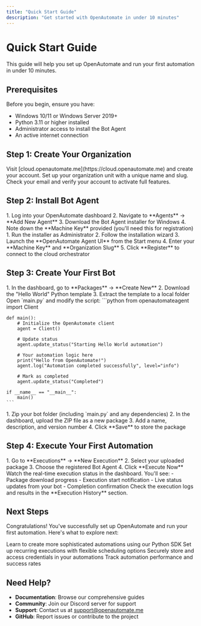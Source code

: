 ```yaml
---
title: "Quick Start Guide"
description: "Get started with OpenAutomate in under 10 minutes"
---
```


# Quick Start Guide

This guide will help you set up OpenAutomate and run your first automation in under 10 minutes.

## Prerequisites

Before you begin, ensure you have:
- Windows 10/11 or Windows Server 2019+
- Python 3.11 or higher installed
- Administrator access to install the Bot Agent
- An active internet connection

## Step 1: Create Your Organization

<Steps>
  <Step title="Sign Up">
    Visit [cloud.openautomate.me](https://cloud.openautomate.me) and create your account.
  </Step>
  <Step title="Create Organization">
    Set up your organization unit with a unique name and slug.
  </Step>
  <Step title="Verify Email">
    Check your email and verify your account to activate full features.
  </Step>
</Steps>

## Step 2: Install Bot Agent

<AccordionGroup>
  <Accordion icon="download" title="Download Agent Installer">
    1. Log into your OpenAutomate dashboard
    2. Navigate to **Agents** → **Add New Agent**
    3. Download the Bot Agent installer for Windows
    4. Note down the **Machine Key** provided (you'll need this for registration)
  </Accordion>
  
  <Accordion icon="gear" title="Install and Configure">
    1. Run the installer as Administrator
    2. Follow the installation wizard
    3. Launch the **OpenAutomate Agent UI** from the Start menu
    4. Enter your **Machine Key** and **Organization Slug**
    5. Click **Register** to connect to the cloud orchestrator
  </Accordion>
</AccordionGroup>

## Step 3: Create Your First Bot

<AccordionGroup>
  <Accordion icon="code" title="Download Python Template">
    1. In the dashboard, go to **Packages** → **Create New**
    2. Download the "Hello World" Python template
    3. Extract the template to a local folder
  </Accordion>
  
  <Accordion icon="edit" title="Customize the Bot">
    Open `main.py` and modify the script:
    ```python
    from openautomateagent import Client
    
    def main():
        # Initialize the OpenAutomate client
        agent = Client()
        
        # Update status
        agent.update_status("Starting Hello World automation")
        
        # Your automation logic here
        print("Hello from OpenAutomate!")
        agent.log("Automation completed successfully", level="info")
        
        # Mark as completed
        agent.update_status("Completed")
    
    if __name__ == "__main__":
        main()
    ```
  </Accordion>
  
  <Accordion icon="upload" title="Upload Package">
    1. Zip your bot folder (including `main.py` and any dependencies)
    2. In the dashboard, upload the ZIP file as a new package
    3. Add a name, description, and version number
    4. Click **Save** to store the package
  </Accordion>
</AccordionGroup>

## Step 4: Execute Your First Automation

<Steps>
  <Step title="Create Execution">
    1. Go to **Executions** → **New Execution**
    2. Select your uploaded package
    3. Choose the registered Bot Agent
    4. Click **Execute Now**
  </Step>
  
  <Step title="Monitor Progress">
    Watch the real-time execution status in the dashboard. You'll see:
    - Package download progress
    - Execution start notification
    - Live status updates from your bot
    - Completion confirmation
  </Step>
  
  <Step title="View Results">
    Check the execution logs and results in the **Execution History** section.
  </Step>
</Steps>

## Next Steps

Congratulations! You've successfully set up OpenAutomate and run your first automation. Here's what to explore next:

<CardGroup cols={2}>
  <Card title="Build Advanced Bots" icon="robot" href="/developer/getting-started">
    Learn to create more sophisticated automations using our Python SDK
  </Card>
  
  <Card title="Schedule Automations" icon="calendar" href="/orchestrator/scheduling">
    Set up recurring executions with flexible scheduling options
  </Card>
  
  <Card title="Manage Assets" icon="key" href="/orchestrator/assets">
    Securely store and access credentials in your automations
  </Card>
  
  <Card title="Monitor Performance" icon="chart-line" href="/orchestrator/analytics">
    Track automation performance and success rates
  </Card>
</CardGroup>

## Need Help?

- **Documentation**: Browse our comprehensive guides
- **Community**: Join our Discord server for support
- **Support**: Contact us at support@openautomate.me
- **GitHub**: Report issues or contribute to the project
